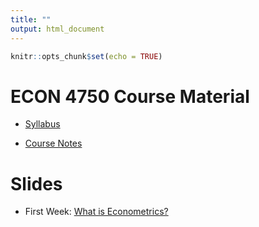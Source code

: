 ```yaml
---
title: ""
output: html_document
---
```


```r
knitr::opts_chunk$set(echo = TRUE)
```

# ECON 4750 Course Material

- [Syllabus](syllabus.pdf)

- [Course Notes](https://bcallaway11.github.io/econ_4750_notes/)

# Slides

- First Week: [What is Econometrics?](l1.html)